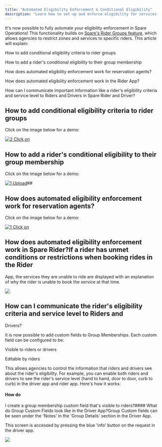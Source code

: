 ```yaml
---
title: "Automated Eligibility Enforcement & Conditional Eligibility"
description: "Learn how to set-up and enforce eligibility for services in Spare Operations"
---
```


It's now possible to fully automate your eligibility enforcement in Spare Operations! This functionality builds on [Spare's Rider Groups feature](https://help.sparelabs.com/en/articles/8988097-creating-rider-groups), which allows agencies to restrict zones and services to specific riders. This article will explain:

How to add conditional eligibility criteria to rider groups

How to add a rider's conditional eligibility to their group membership

How does automated eligibility enforcement work for reservation agents?

How does automated eligibility enforcement work in the Rider App?

How can I communicate important information like a rider's eligibility criteria and service level to Riders and Drivers in Spare Rider and Driver?

## How to add conditional eligibility criteria to rider groups

Click on the image below for a demo:

[![2 Click on ](https://d16ev9qffqt5qm.cloudfront.net/?s3_key=clx4qwmyh000gfwg4zdzozc7v/4GkFuO6jSLqOprr-EJnBe.jpg&x=297&y=902&fill=4f46e5&color=4f46e5)](https://app.supademo.com/demo/clxr9bii04b0gt2oeexh8oghy)

## How to add a rider's conditional eligibility to their group membership

Click on the image below for a demo:

[![1 Upload](https://d16ev9qffqt5qm.cloudfront.net/?s3_key=clx4qwmyh000gfwg4zdzozc7v/DDbW6grGDywi8vb0JAeOa.jpg&x=3185&y=622&fill=4f46e5&color=4f46e5)](https://app.supademo.com/demo/clzknao1200intjv4gsuiujz5)## 

## How does automated eligibility enforcement work for reservation agents?

Click on the image below for a demo:

[![1 Click on ](https://d16ev9qffqt5qm.cloudfront.net/?s3_key=clx4qwmyh000gfwg4zdzozc7v/bvoF3u_q2hBqXzaS6ACOh.jpg&x=3188&y=213&fill=4f46e5&color=4f46e5)](https://app.supademo.com/demo/clxr9mtco4b6nt2oe4l9q873r)

## How does automated eligibility enforcement work in Spare Rider?If a rider has unmet conditions or restrictions when booking rides in the Rider 

App, the services they are unable to ride are displayed with an explanation of why the rider is unable to book the service at that time. 

![](https://downloads.intercomcdn.com/i/o/1138448524/15683fef97b76ae380c9b1a7/image+%2841%29.png?expires=1753820100&signature=53a52133b0761abe80cc8f7c8cfad556afc2742fff39a8b8de3c982239352ac5&req=dSEkHs16lYRdXfMW1HO4zSREb1GdGVcjyleTerauYjEHN6P5FvpTy4Uva28l%0AKm4f%0A)

## How can I communicate the rider's eligibility criteria and service level to Riders and 

Drivers?

It is now possible to add custom fields to Group Memberships. Each custom field can be configured to be:

Visible to riders or drivers

Editable by riders

This allows agencies to control the information that riders and drivers see about the rider's eligibility. For example, you can enable both riders and drivers to see the rider's service level (hand to hand, door to door, curb to curb) in the driver app and rider app. Here's how it works:

#### How do 

I create a group membership custom field that's visible to riders?#### What do Group Custom Fields look like in the Driver App?Group Custom fields can be seen under the 'Notes' in the 'Group Details' section in the Driver App. 

This screen is accessed by pressing the blue 'info' button on the request in the driver app. 

![](https://downloads.intercomcdn.com/i/o/1138452051/b65325f93776c80a55f9ec10/Screenshot+2024-07-19+at+1_55_25%E2%80%AFPM.png?expires=1753820100&signature=3214ca6640e1c46d6df115aff7ab240ff9007843e425eaf652dc3d91b6d09520&req=dSEkHs17n4FaWPMW1HO4zV0f7NJh2iEnaheWGlu160i7rknoacnLZsExku7Q%0Abu53%0A)

##
